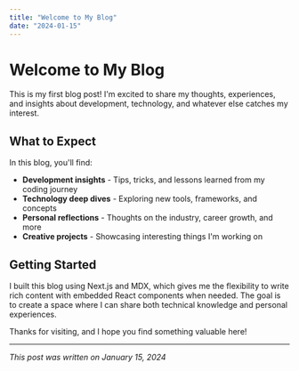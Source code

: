 ```yaml
---
title: "Welcome to My Blog"
date: "2024-01-15"
---
```


# Welcome to My Blog

This is my first blog post! I'm excited to share my thoughts, experiences, and insights about development, technology, and whatever else catches my interest.

## What to Expect

In this blog, you'll find:

- **Development insights** - Tips, tricks, and lessons learned from my coding journey
- **Technology deep dives** - Exploring new tools, frameworks, and concepts
- **Personal reflections** - Thoughts on the industry, career growth, and more
- **Creative projects** - Showcasing interesting things I'm working on

## Getting Started

I built this blog using Next.js and MDX, which gives me the flexibility to write rich content with embedded React components when needed. The goal is to create a space where I can share both technical knowledge and personal experiences.

Thanks for visiting, and I hope you find something valuable here!

---

*This post was written on January 15, 2024* 